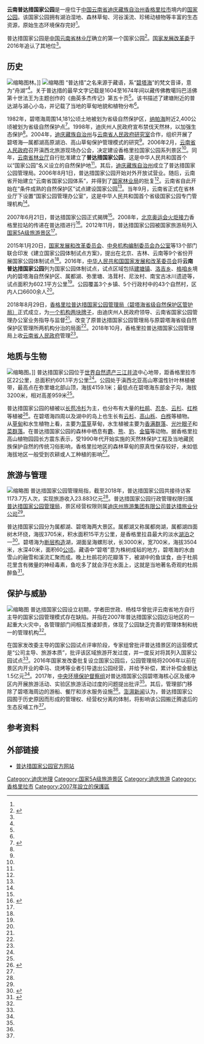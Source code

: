{{NoteTA
| G1 = 單位
}}
{{coord|27|49|30|N|99|59|43|E|scale:200000|display=title}}
{{Infobox protected area
| name            = 云南普达措国家公园
| iucn_category   = II
| photo           = [[File:POTATSO_NATIONAL_PARK_LOGO.png|80px]]<br/>[[File:Shudulake.jpg|250px]]
| photo_width     = 
| photo_caption   = 2012年10月的属都湖
| location        = {{CHN}}[[云南省|云南省]][[迪庆藏族自治州|迪庆藏族自治州]][[香格里拉市|香格里拉市]][[建塘镇|建塘镇]]、[[洛吉乡|洛吉乡]]、[[格咱乡|格咱乡]]
| nearest_city    = 
| lat_d           = 
| long_d          = 
| area            = {{convert|602.1|km2|ha}}<ref name="报道2"/>
| established     = {{dts|2016-10-26}}<ref name="报道3"/>
| governing_body  = 云南普达措国家公园管理局、云南普达措国家公园国有自然资源资产管理局
| url             = 
|embedded = {{designation list |embed = yes
  |designation1 = 省级自然保护区
  |designation1_offname = 碧塔海省级自然保护区
  |designation1_number = 滇160
  |designation1_type = 森林生态
  |designation1_date = 1982年1月1日
  |designation1_free1name = 面积
  |designation1_free1value = {{convert|14133|ha|km2}}
|designation1_free2name  = 主管团体
|designation1_free2value = 碧塔海省级自然保护区管护局
}}
}}

'''云南普达措国家公园'''是一座位于[[中国|中国]][[云南省|云南省]][[迪庆藏族自治州|迪庆藏族自治州]][[香格里拉市|香格里拉市]]境内的[[国家公园|国家公园]]。该国家公园拥有湖泊湿地、森林草甸、河谷溪流、珍稀动植物等丰富的生态资源，原始生态环境保存完好<ref name="报道1"/>。

普达措国家公园是[[中国|中国]][[云南省林业厅|云南省林业厅]]确立的第一个国家公园<ref name=amies>{{Cite web |url=http://2008.sohu.com/20080611/n257418944.shtml |title=快讯：奥运圣火转场普达措国家公园 |access-date=2019-10-05 |archive-url=https://web.archive.org/web/20160305021450/http://2008.sohu.com/20080611/n257418944.shtml |archive-date=2016-03-05 |dead-url=no }}</ref>。[[国家发展改革委|国家发展改革委]]于2016年追认了其地位<ref name="报道6"/>。

== 历史 ==
[[File:Potatso_(Pudacuo)_National_Park,_Diqing_-_panoramio.jpg|缩略图]]林。]]
[[File:Bita_Lake,_Potatso_(Pudacuo)_National_Park,_Diqing_-_panoramio.jpg|缩略图]]
“普达措”之名来源于藏语，系“[[碧塔海|碧塔海]]”的梵文音译，意为“舟湖”<ref name="报道5"/>。关于普达措的最早文字记载是1604至1674年间以藏传佛教噶玛巴活佛第十世法王为主题创作的《曲英多杰传记》第五十页<ref name="报道5"/>。该书描述了建塘附近的普达湖与湖心小岛，并记载了当地的草甸地貌和植物分布<ref name="报道5"/>。

1982年，碧塔海周围14,181公顷土地被划为省级自然保护区，[[纳帕海|纳帕海]]附近2,400公顷被划为省级自然保护点<ref>{{cite book |author1=段志诚 主编 |author2=云南省中甸县地方志编纂委员会 编 |title=《中甸县志》 |location=[[昆明市|昆明]] |publisher=[[云南民族出版社|云南民族出版社]] |date=1997.8 |isbn=7-5367-1407-6 |page=849-850}}</ref>。1998年，迪庆州人民政府宣布禁伐天然林，以加强生态保护<ref name="报道8"/>。2004年，[[迪庆藏族自治州|迪庆藏族自治州]]与[[云南省人民政府研究室|云南省人民政府研究室]]合作，组织开展了碧塔海—属都湖高原湖泊、高山草甸保护管理模式的研究<ref name="报道4"/>。2006年2月，[[云南省人民政府|云南省人民政府]]召开滇西北旅游现场办公会，决定建设香格里拉国家公园系列景区<ref name="报道4"/>。同年，[[云南省林业厅|云南省林业厅]]自行批准建立了'''普达措国家公园'''，这是中华人民共和国首个以“国家公园”名义设立的自然保护地<ref name="论文2"/>。其后，[[迪庆藏族自治州|迪庆藏族自治州]]成立了普达措国家公园管理局。2006年8月1日，普达措国家公园开始对外开放试营业。随后，云南省开始建立“云南省国家公园体系”，并得到了[[国家林业局|国家林业局]]的批复<ref name="论文2"/>。云南省自此开始在“条件成熟的自然保护区”试点建设国家公园<ref name="论文2"/>。当年9月，云南省正式在省林业厅下设置“国家公园管理办公室”，这是中华人民共和国首个省级国家公园专门管理机构<ref name="论文2"/>。

2007年6月21日，普达措国家公园正式揭牌<ref name="报道4"/>。2008年，[[2008年夏季奥林匹克运动会火炬接力|北京奥运会火炬接力]]香格里拉站的传递在普达措进行<ref name=amies>{{Cite web |url=http://2008.sohu.com/20080611/n257418944.shtml |title=快讯：奥运圣火转场普达措国家公园 |access-date=2019-10-05 |archive-url=https://web.archive.org/web/20160305021450/http://2008.sohu.com/20080611/n257418944.shtml |archive-date=2016-03-05 |dead-url=no }}</ref>。2012年11月，普达措国家公园被国家旅游局列入[[国家5A级旅游景区|国家5A级旅游景区]]<ref name="报道6"/>。

2015年1月20日，[[国家发展和改革委员会|国家发展和改革委员会]]、[[中央机构编制委员会办公室|中央机构编制委员会办公室]]等13个部门联合印发《建立国家公园体制试点方案》，提出在北京、吉林、云南等9个省份开展国家公园体制试点<ref name="报道9"/>。2016年，[[中华人民共和国国家发展和改革委员会|中华人民共和国国家发展和改革委员会]]将'''云南普达措国家公园'''列为国家公园体制试点，试点区域包括[[建塘镇|建塘镇]]、[[洛吉乡|洛吉乡]]、[[格咱乡|格咱乡]]境内的碧塔海自然保护区、属都湖、弥里塘、洛茸村、尼汝村、南宝古冰川遗迹等，试点面积为602.1平方公里<ref name="报道6"/>。公园覆盖3个乡镇、5个行政村中的43个自然村，区内人口6600余人<ref name="报道6"/>。

2018年8月29日，[[香格里拉普达措国家公园管理局|香格里拉普达措国家公园管理局（碧塔海省级自然保护区管护局）]]正式成立，为[[一个机构两块牌子|一个机构两块牌子]]，由迪庆州人民政府领导、云南省国家公园管理办公室业务指导与监督<ref name="报道7"/>。改变了原普达措国家公园管理局与原碧塔海省级自然保护区管理所两机构分治的局面<ref name="报道7"/>。2018年10月，香格里拉普达措国家公园管理局上收[[云南省人民政府|云南省人民政府]]管理<ref name="报道6"/>。

== 地质与生物 ==
[[File:Domestic_yak_in_Pudacuo_National_Park.jpg|缩略图]]。]]
普达措国家公园位于[[世界自然遗产|世界自然遗产]][[三江并流|三江并流]]中心地带，距香格里拉市区22公里，总面积约601.1平方公里<ref name="报道5"/>。公园处于滇西北亚高山寒温性针叶林植被带，最高点在弥里塘北部山顶，海拔4159.1米；最低点在碧塔海东部金子沟，海拔3200米，相对高差959米<ref name="报道5"/>。

普达措国家公园的植被以[[长苞冷杉|长苞冷杉]]为主，也分布有大量的[[映山紅|杜鹃]]、[[忍冬|忍冬]]、[[云杉|云杉]]、[[红桦|红桦]]等植被<ref name="Der rote Kampfflieger">{{Cite web |url=http://www.51766.com/img/dlpdesl |title=普达措国家森林公园 |access-date=2008-08-29 |archive-date=2016-08-08 |archive-url=https://web.archive.org/web/20160808220905/http://www.51766.com/img/dlpdesl/ |dead-url=yes }}</ref>。在碧塔海四周以及湖中的岛上也生长有[[云杉|云杉]]、[[高山栎|高山栎]]、[[白桦|白桦]]等植物。从[[草甸|草甸]]和水生植物上看，主要为[[蒿草|蒿草]]草甸，水生植被主要为[[香满群落|香满群落]]、[[光叶眼子|光叶眼子]]和[[菜群落|菜群落]]。在普达措国家公园的森林中栖息有[[麝|麝]]、[[熊|熊]]、[[豹|豹]]、[[金猫|金猫]]等动物。据香格里拉高山植物园园长方震东表示，受1990年代开始实施的天然林保护工程及当地藏民族保护自然的传统习俗影响，香格里拉地区的森林草甸的原真性保存较好，未如低海拔地区一般受到农耕或人工种植的影响<ref name="报道6"/>。

== 旅游与管理 ==
[[File:Potatso_(Pudacuo)_National_Park,_Diqing_-_panoramio_-_Colin_W.jpg|缩略图]]
普达措国家公园管理局指，截至2018年，普达措国家公园共接待访客1173.7万人次，实现旅游收入23.883亿元<ref name="报道6"/>。普达措国家公园行政管理权限归属[[普达措国家公园管理局|普达措国家公园管理局]]，景区经营权限则属[[迪庆州旅游集团|迪庆州旅游集团有限公司普达措旅业分公司]]<ref name="报道6"/>。

普达措国家公园分为属都湖、碧塔海两大景区。属都湖又称属都岗湖，属都湖四面树木环绕，海拔3705米，积水面积15平方公里，是香格里拉县最大的淡水[[湖泊|湖泊]]之一<ref>{{Cite web |url=http://landscape.welcometoyn.com/yunnan/zhongdian/20060818/ |title=属都岗湖  |access-date=2008-08-29 |archive-date=2012-07-13 |archive-url=https://web.archive.org/web/20120713085212/http://landscape.welcometoyn.com/yunnan/zhongdian/20060818/ |dead-url=yes }}</ref>。碧塔海为[[断层构造|断层构造]]湖，湖面呈海螺形状，长3000米，宽700米，海拔3504米，水深40米，面积60[[公顷|公顷]]。藏语中“碧塔”意为株树成毡的地方，碧塔海的水由雪山的融雪和溪流汇聚而成。晚上杜鹃花的花瓣落下，被湖中的鱼误食，由于杜鹃花里含有微量的神经毒素，鱼吃多了就会浮在水面上，这就是当地著名奇观的杜鹃醉鱼<ref>{{Cite web |url=http://landscape.welcometoyn.com/yunnan/zhongdian/20060801/ |title=碧塔海 |access-date=2008-08-29 |archive-date=2010-08-03 |archive-url=https://web.archive.org/web/20100803050915/http://landscape.welcometoyn.com/yunnan/zhongdian/20060801/ |dead-url=yes }}</ref>。

== 保护与威胁 ==
[[File:Tibetan_ovoo.jpg|缩略图]]
普达措国家公园设立初期，学者田世政、杨桂华曾批评云南省地方自行主导的国家公园管理模式存在缺陷。并指在2007年普达措国家公园边沿地区的一起重大火灾中，各管理部门间相互推诿卸责，体现了公园缺乏完善的管理体制和统一的管理机构<ref name="论文2"/>。

在国家发改委主导的国家公园试点评审阶段，专家组曾批评普达措景区的运营模式是“公司主导、旅游本质”，批评该区域旅游开发过度，并一度反对将其列入国家公园试点<ref name="报道9"/>。2016年国家发改委批复设立国家公园后，公园管理局将2006年以前在景区内开业的牵马、烧烤等业者引导退出公园经营，并给予补偿，累计补偿金额达1.5亿元<ref name="报道6"/>。2017年，[[中华人民共和国环境保护部|中央环境保护督察组]]对普达措国家公园碧塔海核心区及缓冲区内开展旅游活动、实验区旅游活动过度的问题提出批评<ref name="报道6"/>。其后，管理部门移除了碧塔海周边的游船、餐厅和涉水服务设施<ref name="报道6"/>。[[澎湃新闻|澎湃新闻]]认为，普达措国家公园囿于历史原因而形成的管理权、经营权分离的体制，将影响该公园搬迁腾退后的生态反哺工作<ref name="报道6"/>。

==参考资料==
{{references|2|refs=
<!-- 学术论文 -->
<ref name="论文2">{{cite journal|author1=田世政|author2=杨桂华|title=中国国家公园发展的路径选择：国际经验与案例研究|journal=中国软科学|year=2011|volume=|issue=12|pages=6-14|accessdate=2017-10-04|language=zh-cn|issn=}}</ref>
<!-- 新闻报道 -->
<ref name="报道1">{{cite web|author1=高敬|author2=安蓓|title=新闻链接：中国十大国家公园体制试点都在哪儿？|url=http://news.xinhuanet.com/city/2017-09/27/c_129712778.htm|website=新华网|accessdate=2017-09-30|location=北京|language=zh-cn|deadurl=no|archiveurl=https://web.archive.org/web/20170930181301/http://news.xinhuanet.com/city/2017-09/27/c_129712778.htm|archivedate=2017-09-30}}</ref>
<ref name="报道2">{{cite web|author1=李慧|title=十个国家公园体制试点|url=http://news.gmw.cn/2017-09/28/content_26363341.htm|website=光明网|accessdate=2017-09-30|location=北京|language=zh-cn|archive-url=https://web.archive.org/web/20170930175106/http://news.gmw.cn/2017-09/28/content_26363341.htm|archive-date=2017-09-30|dead-url=no}}</ref>
<ref name="报道3">{{cite web|author1=澎湃新闻编辑|title=高层发话云南普达措国家公园方案过关，曾因开发过度久拖不决|url=http://3g.163.com/news/article/C59GHFA4000187VE.html|website=网易网新闻|accessdate=2017-09-30|location=广州|language=zh-cn|archive-url=https://web.archive.org/web/20170930175703/http://3g.163.com/news/article/C59GHFA4000187VE.html|archive-date=2017-09-30|dead-url=yes}}</ref>
<ref name="报道4">{{cite web|author1=张议橙|author2=储东华|title=普达措国家公园在香格里拉揭牌|url=http://news.sina.com.cn/c/2007-06-22/095612072869s.shtml|website=新浪网新闻|date=|accessdate=2019-10-05|location=北京|language=zh-cn|archive-url=https://web.archive.org/web/20190512084952/http://news.sina.com.cn/c/2007-06-22/095612072869s.shtml|archive-date=2019-05-12|dead-url=no}}</ref>
<ref name="报道5">{{cite web|author1=普达措国家公园管理局|title=普达措简介 |url= http://www.pdcuo.com/gaikuang/show-184.html |website=普达措国家公园管理局 |date=|accessdate=2019-10-05|location=香格里拉|language=zh-cn|archive-url=https://web.archive.org/web/http://www.pdcuo.com/gaikuang/show-184.html|archive-date=2019-10-04|dead-url=no}}</ref>
<ref name="报道6">{{cite web|author1=沈健文 |title=香格里拉普达措国家公园︱保护与发展之争 |url= https://www.thepaper.cn/newsDetail_forward_4452596_1 |website=澎湃新闻 |date=|accessdate=2019-10-05|location=上海|language=zh-cn|archive-url=https://web.archive.org/web/https://www.thepaper.cn/newsDetail_forward_4452596_1|archive-date=2019-10-04|dead-url=no}}</ref>
<ref name="报道7">{{cite web|author1=迪庆藏族自治州人民政府 |title=普达措国家公园管理局挂牌 |url= http://www.diqing.gov.cn/xwzx/bmdt/8198611191032680378 |website=迪庆藏族自治州人民政府门户网站 |date=|accessdate=2019-10-05|location=香格里拉|language=zh-cn|archive-url=https://web.archive.org/web/http://www.diqing.gov.cn/xwzx/bmdt/8198611191032680378|archive-date=2019-10-04|dead-url=no}}</ref>
<ref name="报道8">{{cite web|author1=杨静 |title=绿水青山是我们共同的饭碗——普达措国家公园村民的生态转身 |url= https://www.thepaper.cn/newsDetail_forward_2285239 |website=澎湃新闻 |date=|accessdate=2019-10-05|location=上海|language=zh-cn|archive-url=https://web.archive.org/web/https://www.thepaper.cn/newsDetail_forward_2285239|archive-date=2019-10-04|dead-url=no}}</ref>
<ref name="报道9">{{cite web |author1=赵孟 |title=云南普达措国家公园试点方案获通过，曾因旅游开发过度被退回 |url=https://www.thepaper.cn/newsDetail_forward_1556682 |website=澎湃新闻 |date= |accessdate=2019-10-05 |location=上海 |language=zh-cn |archive-url=https://web.archive.org/web/20161110170644/http://www.thepaper.cn/newsDetail_forward_1556682 |archive-date=2016-11-10 |dead-url=no }}</ref>
}}

==外部链接==
{{Commons category}}
*[https://web.archive.org/web/20110930123556/http://www.puda-cuo.com/ 普达措国家公园官方网站]
{{中华人民共和国国家公园}}
{{云南地理|保护区}}
{{国家5A旅游景区}}

[[Category:迪庆地理|Category:迪庆地理]]
[[Category:国家5A级旅游景区|Category:国家5A级旅游景区]]
[[Category:迪庆旅游|Category:迪庆旅游]]
[[Category:香格里拉市|Category:香格里拉市]]
[[Category:2007年設立的保護區|Category:2007年設立的保護區]]